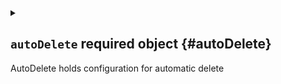 
<details className="config-field" data-expandable="true">
<summary>

## `autoDelete` <span className="config-field-required" data-required="false">required</span> <span className="config-field-type">object</span> <span className="config-field-default"></span> <span className="config-field-enum"></span> {#autoDelete}

AutoDelete holds configuration for automatic delete

</summary>




<details className="config-field" data-expandable="false" open>
<summary>

### `afterInactivity` <span className="config-field-required" data-required="false">required</span> <span className="config-field-type">integer</span> <span className="config-field-default"></span> <span className="config-field-enum"></span> {#autoDelete-afterInactivity}

AfterInactivity specifies after how many seconds of inactivity the virtual cluster be deleted

</summary>



</details>


</details>
